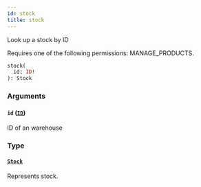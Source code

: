 ```yaml
---
id: stock
title: stock
---
```


Look up a stock by ID

Requires one of the following permissions: MANAGE_PRODUCTS.

```graphql
stock(
  id: ID!
): Stock
```

### Arguments

#### `id` ([`ID`](../../../developer/api-reference/scalars/id))

ID of an warehouse

### Type

#### [`Stock`](../../../developer/api-reference/objects/stock)

Represents stock.
